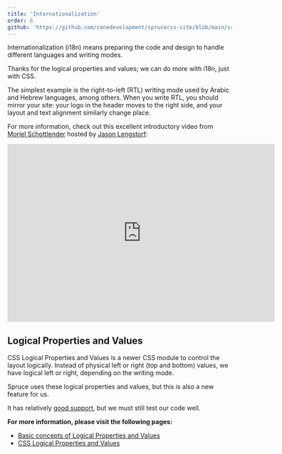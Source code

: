 ```yaml
---
title: 'Internationalization'
order: 6
github: 'https://github.com/conedevelopment/sprucecss-site/blob/main/src/docs/getting-started/internationalization.mdx'
---
```


<p className="lead">Internationalization (i18n) means preparing the code and design to handle different languages and writing modes.</p>

Thanks for the logical properties and values; we can do more with i18n, just with CSS.

The simplest example is the right-to-left (RTL) writing mode used by Arabic and Hebrew languages, among others. When you write RTL, you should mirror your site: your logo in the header moves to the right side, and your layout and text alignment similarly change place.

For more information, check out this excellent introductory video from [Moriel Schottlender](https://twitter.com/mooeypoo) hosted by [Jason Lengstorf](https://www.jason.af/):

<iframe width="600" height="400" src="https://www.youtube.com/embed/OHF2h1_fBCM" title="Right-to Left (RTL) Support for Websites (with Moriel Schottlender) — Learn With Jason" frameBorder="0" allow="accelerometer; autoplay; clipboard-write; encrypted-media; gyroscope; picture-in-picture" allowFullScreen></iframe>

## Logical Properties and Values

CSS Logical Properties and Values is a newer CSS module to control the layout logically. Instead of physical left or right (top and bottom) values, we have logical left or right, depending on the writing mode.

Spruce uses these logical properties and values, but this is also a new feature for us.

It has relatively [good support](https://caniuse.com/css-logical-props), but we must still test our code well.

**For more information, please visit the following pages:**

- [Basic concepts of Logical Properties and Values](https://developer.mozilla.org/en-US/docs/Web/CSS/CSS_Logical_Properties/Basic_concepts)
- [CSS Logical Properties and Values](https://developer.mozilla.org/en-US/docs/Web/CSS/CSS_Logical_Properties)
